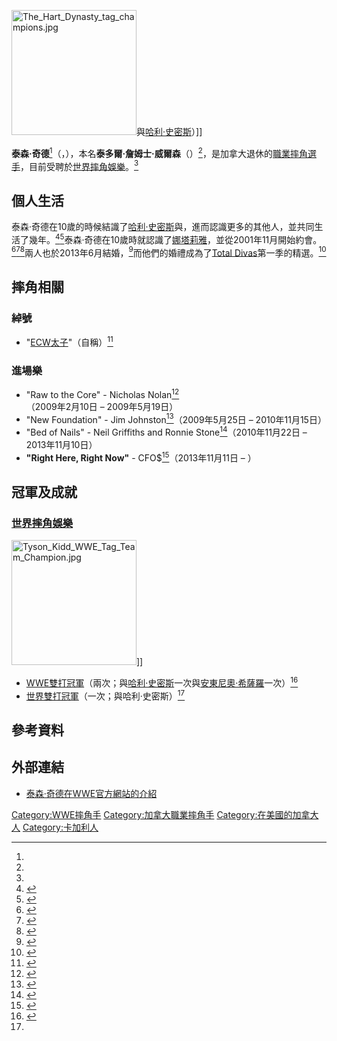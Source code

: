 {{Infobox Pro Wrestler
| name=泰森·奇德<br>{{lang|en|Tyson Kidd}}
| image=Tyson Kidd Axxess 2014.jpg
| img_capt=泰森·奇德（2014年）
| names = '''Tyson Kidd'''<ref name="LocalWON">{{cite web|url=http://www.f4wonline.com/more/more-top-stories/96-wwe/33485-wwe-smackdown-tv-report|title=WWE Smackdown TV report|accessdate=2013-10-12|publisher=Wrestling Observer Newsletter|archive-date=2013-10-14|archive-url=https://web.archive.org/web/20131014200951/http://www.f4wonline.com/more/more-top-stories/96-wwe/33485-wwe-smackdown-tv-report|dead-url=no}}</ref><br />Stampede Kid<ref name=bitter>{{cite web|url=http://slam.canoe.ca/Slam/Wrestling/2007/01/27/3460807.html|title=Bittersweet Stampede farewell for Neidhart & Wilson|date=2007-01-27|last=Clevett|first=Jason|accessdate=2008-03-11|work=Slam! Wrestling|publisher={{link-en|Canoe.ca|Canadian Online Explorer}}|archive-date=2012-05-01|archive-url=https://www.webcitation.org/67LPzkoJR?url=http://slam.canoe.ca/Slam/Wrestling/2007/01/27/3460807.html|dead-url=no}}</ref><br />TJ Wilson / T.J. Wilson<ref name="OWOW">{{cite web|url=http://www.onlineworldofwrestling.com/profiles/t/tyson-kidd.html|title=Tyson Kidd Profile|accessdate=2008-05-02|publisher=Online World of Wrestling|archive-date=2009-03-04|archive-url=https://web.archive.org/web/20090304185758/http://www.onlineworldofwrestling.com/profiles/t/tyson-kidd.html|dead-url=no}}</ref>
| birthname = 泰多爾·詹姆士·威爾森
| height={{height|ft=5|in=9}}<ref name="wwebio"/>
| weight={{convert|205|lb|kg|abbr=on}}<ref name="wwebio"/>
| birth_date={{birth date and age|mf=yes|1980|7|11}}<ref name="OWOW"/>
| birth_place={{CAN}}[[亞伯達省|亞伯達省]][[卡加利|卡加利]]<ref name=bitter/><ref name="OWOW"/>
| death_date=
| death_place=
| resides=
| billed={{CAN}}[[亞伯達省|亞伯達省]][[卡加利|卡加利]]<ref name="wwebio"/>
| trainer=[[英國牛頭犬|英國牛頭犬]]<ref name="OWOW"/><br />深淵南方摔角<br />[[布雷特·哈特|布雷特·哈特]]<ref name="wwebio">{{cite web|url=http://www.wwe.com/superstars/tysonkidd/|title=Tyson Kidd Bio|accessdate=April 27, 2011|publisher=[[WWE|WWE]]|archive-date=2016-06-02|archive-url=https://web.archive.org/web/20160602000901/http://www.wwe.com/superstars/tysonkidd|dead-url=no}}</ref><br />東京喬伊
| debut=1995年7月23日<ref name="OWOW"/>
| retired=2017年6月29日
| spouse=
}}

[[File:The_Hart_Dynasty_tag_champions.jpg|200px]]與[[哈利·史密斯|哈利·史密斯]]）]]

'''泰森·奇德'''<ref name="wwebio"/>（{{lang-en|Tyson Kidd}}，{{bd|1980年|7月11日}}），本名'''泰多爾·詹姆士·威爾森'''（{{lang-en|Theodore James Wilson}}）<ref name="OWOW"/>，是加拿大退休的[[職業摔角|職業摔角選手]]，目前受聘於[[世界摔角娛樂|世界摔角娛樂]]。<ref name="wwebio"/>

==個人生活==
泰森·奇德在10歲的時候結識了[[哈利·史密斯_(摔角手)|哈利·史密斯]]與{{link-en|泰迪·哈特|Teddy Hart}}，進而認識更多{{link-en|哈特摔角家族|Hart wrestling family|哈特家族}}的其他人，並共同生活了幾年。<ref name=boost>{{cite web|url=http://slam.canoe.ca/Slam/Wrestling/2003/04/29/75644.html|title=T.J. Wilson boosted by Harts, Japan|date=2003-04-29|last=Clevett|first=Jason|accessdate=2008-03-11|work=Slam! Wrestling|publisher={{link-en|Canoe.ca|Canadian Online Explorer}}}}</ref><ref name="re-energize">{{cite web|url=http://slam.canoe.ca/Slam/Wrestling/2009/08/06/10385376.html|title=The Hart Dynasty looks to re-energize Canadian fans|date=2009-08-06|last=Johnson|first=Matt|accessdate=2009-08-08|work=Slam! Wrestling|publisher={{link-en|Canoe.ca|Canadian Online Explorer}}|archive-date=2012-05-01|archive-url=https://www.webcitation.org/67LQ1h3Cd?url=http://slam.canoe.ca/Slam/Wrestling/2009/08/06/10385376.html|dead-url=yes}}</ref>泰森·奇德在10歲時就認識了[[娜塔莉雅|娜塔莉雅]]，並從2001年11月開始約會。<ref name=pair>{{cite web|url=http://slam.canoe.ca/Slam/Wrestling/2007/01/28/pf-3467685.html|title=TJ & Nattie: A perfect team|date=February 14, 2007|last=Clevett|first=Jason|accessdate=March 11, 2008|work=Slam! Sports|publisher={{link-en|Canoe.ca|Canadian Online Explorer}}|archive-date=2015-04-11|archive-url=https://web.archive.org/web/20150411051004/http://slam.canoe.ca/Slam/Wrestling/2007/01/28/pf-3467685.html|dead-url=no}}</ref><ref>{{cite video|url=http://www.youtube.com/watch?v=yQNBULk2L4U|title=Interview of Natalya (Diva of WWE)|people=Natalie Neidhart|time=2:28|accessdate=May 4, 2014|publisher={{link-en|RTL9|RTL9}}|archive-date=2016-07-31|archive-url=https://web.archive.org/web/20160731073655/https://www.youtube.com/watch?v=yQNBULk2L4U|dead-url=no}}</ref><ref>{{cite web|url=http://slam.canoe.ca/Slam/Wrestling/Bios/kidd_tyson.html|title=Tyson Kidd|accessdate=April 3, 2011|work=Slam! Sports|publisher={{link-en|Canoe.ca|Canadian Online Explorer}}|quote=And, since 2001, he has been in a relationship with Nattie Neidhart}}</ref>兩人也於2013年6月結婚，<ref>{{cite web|last=Neuenschwander|first=Andy|title=WWE Superstars Natalya and Tyson Kidd married, Daniel Bryan and others in attendance-get the exclusive wedding details!|url=http://www.eonline.com/shows/total_divas/news/435009/wwe-superstars-natalya-and-tyson-kidd-married-curt-hawkins-and-others-in-attendance-get-the-exclusive-wedding-details|publisher=[[E!|E!]]|accessdate=June 30, 2013|archive-date=2014-06-19|archive-url=https://web.archive.org/web/20140619150716/http://www.eonline.com/shows/total_divas/news/435009/wwe-superstars-natalya-and-tyson-kidd-married-curt-hawkins-and-others-in-attendance-get-the-exclusive-wedding-details|dead-url=no}}</ref>而他們的婚禮成為了[[Total_Divas|Total Divas]]第一季的精選。<ref name="PLaprade">{{cite web|url=http://slam.canoe.ca/Slam/Wrestling/2013/09/07/21105076.html|title=Natalya's on a Total roll|date=September 7, 2013|last=Laprade|first=Pat|accessdate=December 6, 2013|work=Slam! Sports|publisher={{link-en|Canoe.ca|Canadian Online Explorer}}}}</ref>

==摔角相關==
===綽號===
*"[[WWE_ECW|ECW]][[太子|太子]]"（自稱）<ref>{{cite web |title=ECW on Sci Fi: Swagger's Cinco de Mayo fiesta |url=http://www.wwe.com/shows/ecw/archive/05052009/mainarticle |publisher=[[WWE|WWE]] |accessdate=29 July 2012 |archiveurl=https://www.webcitation.org/69VtFE5Cn?url=http://www.wwe.com/shows/ecw/archive/05052009/mainarticle |archivedate=2012-07-29 |quote=Kidd, the self-proclaimed "crown prince of ECW," was relentless in his attack on Bourne |deadurl=yes }}</ref>
===進場樂===
*"Raw to the Core" - Nicholas Nolan<ref name="christianreturns">{{cite web|url=http://slam.canoe.ca/Slam/Wrestling/2009/02/10/8343441.html|title=ECW: Christian returns to WWE|date=2009-02-10|last=Bishop|first=Matt|accessdate=2009-02-11|work=Slam! Wrestling|publisher={{link-en|Canoe.ca|Canadian Online Explorer}}}}</ref>（2009年2月10日 – 2009年5月19日）
*"New Foundation" - Jim Johnston<ref>{{cite web|url=http://repertoire.bmi.com/title.asp?blnWriter=True&blnPublisher=True&blnArtist=True&page=1&keyid=2617076&ShowNbr=0&ShowSeqNbr=0&querytype=WorkID|title=New Foundation (Legal Title)|accessdate=2010-01-23|publisher=[[廣播音樂公司|Broadcast Music Incorporated]]|archive-date=2012-05-01|archive-url=https://www.webcitation.org/67LQ6ynam?url=http://repertoire.bmi.com/title.asp?blnWriter=True|dead-url=no}}</ref>（2009年5月25日 – 2010年11月15日）
*"Bed of Nails" - Neil Griffiths and Ronnie Stone<ref>{{cite web|last=Martin|first=Adam|title=Superstars Results - 3/29/12|url=http://www.wrestleview.com/viewnews.php?id=1333114533|work=Wrestleview|accessdate=March 30, 2012|archive-date=2012-03-31|archive-url=https://web.archive.org/web/20120331204543/http://www.wrestleview.com/viewnews.php?id=1333114533|dead-url=no}}</ref>（2010年11月22日 – 2013年11月10日）
*'''"Right Here, Right Now"''' - CFO$<ref>{{cite web|url=https://itunes.apple.com/us/album/wwe-right-here-right-now-tyson/id742818043|title=Right Here, Right Now|publisher=[[iTunes|iTunes]]|accessdate=2013-11-11|archive-date=2014-02-23|archive-url=https://web.archive.org/web/20140223124732/https://itunes.apple.com/us/album/wwe-right-here-right-now-tyson/id742818043|dead-url=no}}</ref>（2013年11月11日 – ）

==冠軍及成就==
===[[世界摔角娛樂|世界摔角娛樂]]===
[[File:Tyson_Kidd_WWE_Tag_Team_Champion.jpg|200px]]]]
*[[WWE雙打冠軍|WWE雙打冠軍]]（兩次；與[[哈利·史密斯_(摔角手)|哈利·史密斯]]一次與[[安東尼奧·希薩羅|安東尼奧·希薩羅]]一次）<ref name="WWEtag1">{{cite web|url=http://www.wwe.com/inside/titlehistory/wwetag/20091213111 |title=History of the WWE Tag Team Championship: David Hart Smith & Tyson Kidd |date=2010-04-26 |accessdate=2010-04-27 |publisher=[[World_Wrestling_Entertainment|World Wrestling Entertainment]] |deadurl=yes |archiveurl=https://web.archive.org/web/20100824061300/http://www.wwe.com/inside/titlehistory/wwetag/20091213111 |archivedate=2010-08-24 }}</ref>
*[[世界雙打冠軍_(WWE)|世界雙打冠軍]]（一次；與哈利·史密斯）<ref name="WWEtag1"/>

== 參考資料 ==
{{Reflist}}

== 外部連結 ==
{{Commons category|TJ Wilson|Tyson Kidd}}
*[https://www.wwe.com/superstars/tyson-kidd 泰森·奇德在WWE官方網站的介紹] {{Wayback|url=https://www.wwe.com/superstars/tyson-kidd |date=20210212011937 }}{{en}}

{{DEFAULTSORT:Kidd, Tyson}}
[[Category:WWE摔角手|Category:WWE摔角手]]
[[Category:加拿大職業摔角手|Category:加拿大職業摔角手]]
[[Category:在美國的加拿大人|Category:在美國的加拿大人]]
[[Category:卡加利人|Category:卡加利人]]